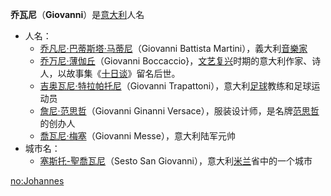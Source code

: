 {{noteTA
|1=zh-hans:乔瓦尼;zh-hk:喬凡尼;zh-tw:喬凡尼;
}}
'''乔瓦尼'''（'''Giovanni'''）是[[意大利|意大利]]人名

*人名：
**[[乔凡尼·巴蒂斯塔·马蒂尼|乔凡尼·巴蒂斯塔·马蒂尼]]（Giovanni Battista Martini），義大利[[音樂家|音樂家]]
**[[乔万尼·薄伽丘|乔万尼·薄伽丘]]（Giovanni Boccaccio}，[[文艺复兴|文艺复兴]]时期的意大利作家、诗人，以故事集《[[十日談|十日谈]]》留名后世。
**[[吉奥瓦尼·特拉帕托尼|吉奥瓦尼·特拉帕托尼]]（Giovanni Trapattoni），意大利[[足球|足球]]教练和足球运动员
**[[詹尼·范思哲|詹尼·范思哲]]（Giovanni Ginanni Versace），服装设计师，是名牌[[范思哲|范思哲]]的创办人
**[[喬瓦尼·梅塞|喬瓦尼·梅塞]]（Giovanni Messe），意大利陆军元帅
*城市名：
**[[塞斯托-聖喬瓦尼|塞斯托-聖喬瓦尼]]（Sesto San Giovanni），意大利[[米兰|米兰]]省中的一个城市

{{disambig|Q|Cat=三字译名消歧义}}

[[no:Johannes|no:Johannes]]